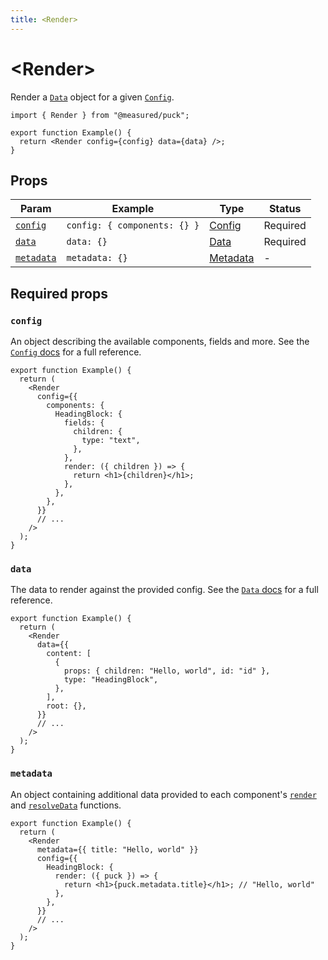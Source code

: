 ```yaml
---
title: <Render>
---
```


# \<Render\>

Render a [`Data`](/docs/api-reference/data-model/data) object for a given [`Config`](/docs/api-reference/configuration/config).

```tsx showLineNumbers copy
import { Render } from "@measured/puck";

export function Example() {
  return <Render config={config} data={data} />;
}
```

## Props

| Param                   | Example                      | Type                                        | Status   |
| ----------------------- | ---------------------------- | ------------------------------------------- | -------- |
| [`config`](#config)     | `config: { components: {} }` | [Config](/docs/api-reference/config)        | Required |
| [`data`](#data)         | `data: {}`                   | [Data](/docs/api-reference/data-model/data) | Required |
| [`metadata`](#metadata) | `metadata: {}`               | [Metadata](/docs/api-reference/metadata)    | -        |

## Required props

### `config`

An object describing the available components, fields and more. See the [`Config` docs](/docs/api-reference/configuration/config) for a full reference.

```tsx showLineNumbers copy {4-17}
export function Example() {
  return (
    <Render
      config={{
        components: {
          HeadingBlock: {
            fields: {
              children: {
                type: "text",
              },
            },
            render: ({ children }) => {
              return <h1>{children}</h1>;
            },
          },
        },
      }}
      // ...
    />
  );
}
```

### `data`

The data to render against the provided config. See the [`Data` docs](/docs/api-reference/data-model/data) for a full reference.

```tsx showLineNumbers copy {4-12}
export function Example() {
  return (
    <Render
      data={{
        content: [
          {
            props: { children: "Hello, world", id: "id" },
            type: "HeadingBlock",
          },
        ],
        root: {},
      }}
      // ...
    />
  );
}
```

### `metadata`

An object containing additional data provided to each component's [`render`](/docs/api-reference/configuration/component-config#renderprops) and [`resolveData`](/docs/api-reference/configuration/component-config#resolvedatadata-params) functions.

```tsx showLineNumbers copy {4,8}
export function Example() {
  return (
    <Render
      metadata={{ title: "Hello, world" }}
      config={{
        HeadingBlock: {
          render: ({ puck }) => {
            return <h1>{puck.metadata.title}</h1>; // "Hello, world"
          },
        },
      }}
      // ...
    />
  );
}
```
